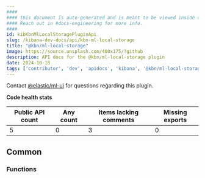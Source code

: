```yaml
---
####
#### This document is auto-generated and is meant to be viewed inside our experimental, new docs system.
#### Reach out in #docs-engineering for more info.
####
id: kibKbnMlLocalStoragePluginApi
slug: /kibana-dev-docs/api/kbn-ml-local-storage
title: "@kbn/ml-local-storage"
image: https://source.unsplash.com/400x175/?github
description: API docs for the @kbn/ml-local-storage plugin
date: 2024-10-18
tags: ['contributor', 'dev', 'apidocs', 'kibana', '@kbn/ml-local-storage']
---
```




Contact [@elastic/ml-ui](https://github.com/orgs/elastic/teams/ml-ui) for questions regarding this plugin.

**Code health stats**

| Public API count  | Any count | Items lacking comments | Missing exports |
|-------------------|-----------|------------------------|-----------------|
| 5 | 0 | 3 | 0 |

## Common

### Functions
<DocDefinitionList data={kbnMlLocalStorageObj.common.functions}/>

